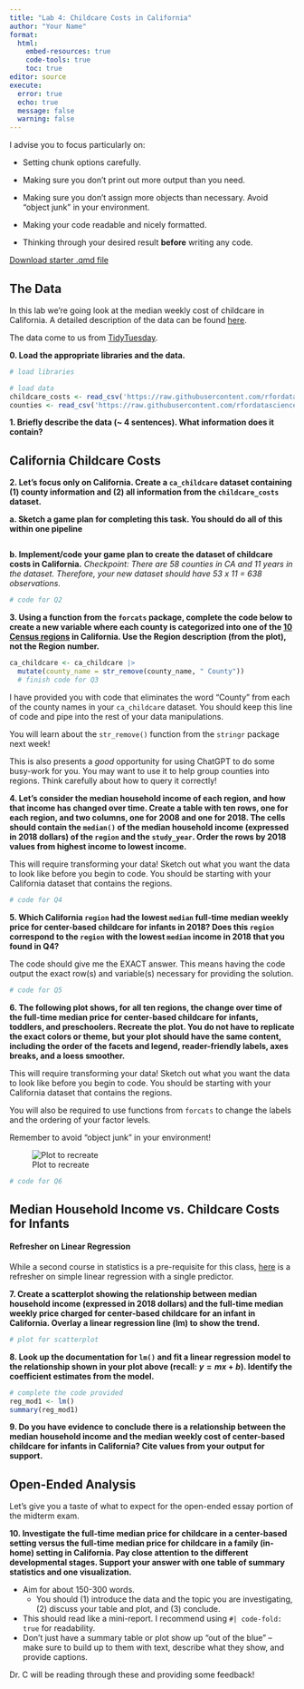 ```yaml
---
title: "Lab 4: Childcare Costs in California"
author: "Your Name"
format: 
  html:
    embed-resources: true
    code-tools: true
    toc: true
editor: source
execute: 
  error: true
  echo: true
  message: false
  warning: false
---
```


::: {.callout-tip collapse="true"}
I advise you to focus particularly on:

-   Setting chunk options carefully.

-   Making sure you don't print out more output than you need.

-   Making sure you don't assign more objects than necessary. Avoid "object junk" in your environment.

-   Making your code readable and nicely formatted.

-   Thinking through your desired result **before** writing any code.
:::

[Download starter .qmd file](LA4_childcare.qmd)

## The Data

In this lab we're going look at the median weekly cost of childcare in California. A detailed description of the data can be found [here](https://github.com/rfordatascience/tidytuesday/blob/master/data/2023/2023-05-09/readme.md).

The data come to us from [TidyTuesday](https://github.com/rfordatascience/tidytuesday).

**0. Load the appropriate libraries and the data.**

```r
# load libraries
```

```r
# load data
childcare_costs <- read_csv('https://raw.githubusercontent.com/rfordatascience/tidytuesday/master/data/2023/2023-05-09/childcare_costs.csv')
counties <- read_csv('https://raw.githubusercontent.com/rfordatascience/tidytuesday/master/data/2023/2023-05-09/counties.csv')
```

**1. Briefly describe the data (~ 4 sentences). What information does it contain?**




## California Childcare Costs

**2. Let's focus only on California. Create a `ca_childcare` dataset containing (1) county information and (2) all information from the `childcare_costs` dataset.**

**a. Sketch a game plan for completing this task. You should do all of this within one pipeline**

![]()

**b. Implement/code your game plan to create the dataset of childcare costs in California.** *Checkpoint: There are 58 counties in CA and 11 years in the dataset. Therefore, your new dataset should have 53 x 11 = 638 observations.*

```r
# code for Q2
```

**3. Using a function from the `forcats` package, complete the code below to create a new variable where each county is categorized into one of the [10 Census regions](https://census.ca.gov/regions/) in California. Use the Region description (from the plot), not the Region number.** 

```r
ca_childcare <- ca_childcare |> 
  mutate(county_name = str_remove(county_name, " County"))
  # finish code for Q3
```

::: callout-tip

I have provided you with code that eliminates the word "County" from each of the county names in your `ca_childcare` dataset. You should keep this line of code and pipe into the rest of your data manipulations.

You will learn about the `str_remove()` function from the `stringr` package next week!

This is also presents a *good* opportunity for using ChatGPT to do some busy-work for you. You may want to use it to help group counties into regions. Think carefully about how to query it correctly!
:::


**4. Let's consider the median household income of each region, and how that income has changed over time. Create a table with ten rows, one for each region, and two columns, one for 2008 and one for 2018. The cells should contain the `median()` of the median household income (expressed in 2018 dollars) of the `region` and the `study_year`. Order the rows by 2018 values from highest income to lowest income.**

::: callout-tip

This will require transforming your data! Sketch out what you want the data to look like before you begin to code. You should be starting with your California dataset that contains the regions.

:::

```r
# code for Q4
```


**5. Which California `region` had the lowest `median` full-time median weekly price for center-based childcare for infants in 2018? Does this `region` correspond to the `region` with the lowest `median` income in 2018 that you found in Q4?**

::: callout-warning

The code should give me the EXACT answer. This means having the code output the exact row(s) and variable(s) necessary for providing the solution.

:::

```r
# code for Q5
```

**6. The following plot shows, for all ten regions, the change over time of the full-time median price for center-based childcare for infants, toddlers, and preschoolers. Recreate the plot. You do not have to replicate the exact colors or theme, but your plot should have the same content, including the order of the facets and legend, reader-friendly labels, axes breaks, and a loess smoother.**

::: callout-tip

This will require transforming your data! Sketch out what you want the data to look like before you begin to code. You should be starting with your California dataset that contains the regions.

You will also be required to use functions from `forcats` to change the labels and the ordering of your factor levels.

Remember to avoid "object junk" in your environment!

:::

![Plot to recreate](https://github.com/zoerehnberg/STAT331-S23/blob/main/lab_assignments/lab4/LA4_recreate_plot.png?raw=true)

```r
# code for Q6
```

## Median Household Income vs. Childcare Costs for Infants

::: callout-tip

#### Refresher on Linear Regression

While a second course in statistics is a pre-requisite for this class, [here](https://moderndive.com/10-inference-for-regression.html) is a refresher on simple linear regression with a single predictor.

:::

**7. Create a scatterplot showing the relationship between median household income (expressed in 2018 dollars) and the full-time median weekly price charged for center-based childcare for an infant in California. Overlay a linear regression line (lm) to show the trend.**

```r
# plot for scatterplot
```

**8. Look up the documentation for `lm()` and fit a linear regression model to the relationship shown in your plot above (recall: $y = mx+b$). Identify the coefficient estimates from the model.**

```r
# complete the code provided
reg_mod1 <- lm()
summary(reg_mod1)
```

**9. Do you have evidence to conclude there is a relationship between the median household income and the median weekly cost of center-based childcare for infants in California? Cite values from your output for support.**


## Open-Ended Analysis

Let's give you a taste of what to expect for the open-ended essay portion of the midterm exam.

**10. Investigate the full-time median price for childcare in a center-based setting versus the full-time median price for childcare in a family (in-home) setting in California. Pay close attention to the different developmental stages. Support your answer with one table of summary statistics and one visualization.**

::: callout-tip
+ Aim for about 150-300 words.
  + You should (1) introduce the data and the topic you are investigating, (2) discuss your table and plot, and (3) conclude.
+ This should read like a mini-report. I recommend using `#| code-fold: true` for readability.
+ Don't just have a summary table or plot show up "out of the blue" -- make sure to build up to them with text, describe what they show, and provide captions.
:::

Dr. C will be reading through these and providing some feedback!
